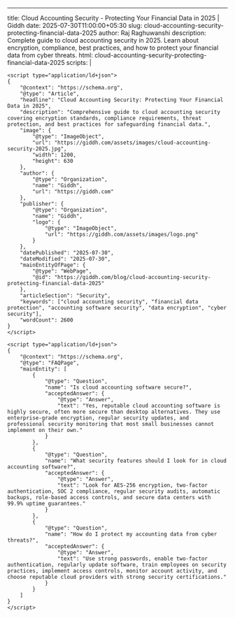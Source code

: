 ---

title: Cloud Accounting Security - Protecting Your Financial Data in 2025 | Giddh
date: 2025-07-30T11:00:00+05:30
slug: cloud-accounting-security-protecting-financial-data-2025
author: Raj Raghuwanshi
description: Complete guide to cloud accounting security in 2025. Learn about encryption, compliance, best practices, and how to protect your financial data from cyber threats.
html: cloud-accounting-security-protecting-financial-data-2025
scripts: |

    <script type="application/ld+json">
    {
        "@context": "https://schema.org",
        "@type": "Article",
        "headline": "Cloud Accounting Security: Protecting Your Financial Data in 2025",
        "description": "Comprehensive guide to cloud accounting security covering encryption standards, compliance requirements, threat protection, and best practices for safeguarding financial data.",
        "image": {
            "@type": "ImageObject",
            "url": "https://giddh.com/assets/images/cloud-accounting-security-2025.jpg",
            "width": 1200,
            "height": 630
        },
        "author": {
            "@type": "Organization",
            "name": "Giddh",
            "url": "https://giddh.com"
        },
        "publisher": {
            "@type": "Organization",
            "name": "Giddh",
            "logo": {
                "@type": "ImageObject",
                "url": "https://giddh.com/assets/images/logo.png"
            }
        },
        "datePublished": "2025-07-30",
        "dateModified": "2025-07-30",
        "mainEntityOfPage": {
            "@type": "WebPage",
            "@id": "https://giddh.com/blog/cloud-accounting-security-protecting-financial-data-2025"
        },
        "articleSection": "Security",
        "keywords": ["cloud accounting security", "financial data protection", "accounting software security", "data encryption", "cyber security"],
        "wordCount": 2600
    }
    </script>

    <script type="application/ld+json">
    {
        "@context": "https://schema.org",
        "@type": "FAQPage",
        "mainEntity": [
            {
                "@type": "Question",
                "name": "Is cloud accounting software secure?",
                "acceptedAnswer": {
                    "@type": "Answer",
                    "text": "Yes, reputable cloud accounting software is highly secure, often more secure than desktop alternatives. They use enterprise-grade encryption, regular security updates, and professional security monitoring that most small businesses cannot implement on their own."
                }
            },
            {
                "@type": "Question",
                "name": "What security features should I look for in cloud accounting software?",
                "acceptedAnswer": {
                    "@type": "Answer",
                    "text": "Look for AES-256 encryption, two-factor authentication, SOC 2 compliance, regular security audits, automatic backups, role-based access controls, and secure data centers with 99.9% uptime guarantees."
                }
            },
            {
                "@type": "Question",
                "name": "How do I protect my accounting data from cyber threats?",
                "acceptedAnswer": {
                    "@type": "Answer",
                    "text": "Use strong passwords, enable two-factor authentication, regularly update software, train employees on security practices, implement access controls, monitor account activity, and choose reputable cloud providers with strong security certifications."
                }
            }
        ]
    }
    </script>
